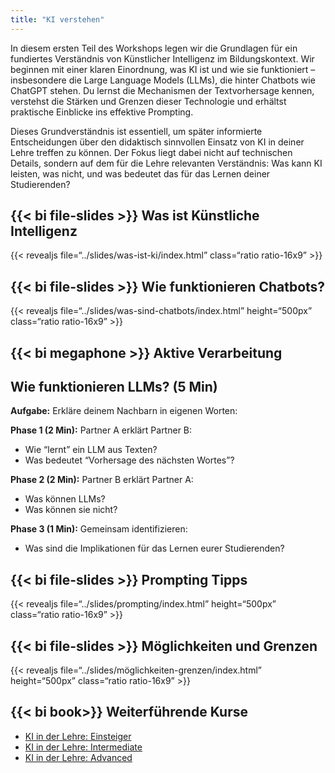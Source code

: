 ```yaml
---
title: "KI verstehen"
---
```


In diesem ersten Teil des Workshops legen wir die Grundlagen für ein fundiertes Verständnis von Künstlicher Intelligenz im Bildungskontext. Wir beginnen mit einer klaren Einordnung, was KI ist und wie sie funktioniert – insbesondere die Large Language Models (LLMs), die hinter Chatbots wie ChatGPT stehen. Du lernst die Mechanismen der Textvorhersage kennen, verstehst die Stärken und Grenzen dieser Technologie und erhältst praktische Einblicke ins effektive Prompting. 

Dieses Grundverständnis ist essentiell, um später informierte Entscheidungen über den didaktisch sinnvollen Einsatz von KI in deiner Lehre treffen zu können. Der Fokus liegt dabei nicht auf technischen Details, sondern auf dem für die Lehre relevanten Verständnis: Was kann KI leisten, was nicht, und was bedeutet das für das Lernen deiner Studierenden?




## {{< bi file-slides >}} Was ist Künstliche Intelligenz

{{< revealjs file="../slides/was-ist-ki/index.html" class="ratio ratio-16x9" >}}



## {{< bi file-slides >}} Wie funktionieren Chatbots?

{{< revealjs file="../slides/was-sind-chatbots/index.html" height="500px" class="ratio ratio-16x9" >}}


## {{< bi megaphone >}} Aktive Verarbeitung

::: {.active-processing}
## Wie funktionieren LLMs? (5 Min)

**Aufgabe:** Erkläre deinem Nachbarn in eigenen Worten:

**Phase 1 (2 Min):** Partner A erklärt Partner B:

- Wie "lernt" ein LLM aus Texten?
- Was bedeutet "Vorhersage des nächsten Wortes"?

**Phase 2 (2 Min):** Partner B erklärt Partner A:

- Was können LLMs?
- Was können sie nicht?

**Phase 3 (1 Min):** Gemeinsam identifizieren:

- Was sind die Implikationen für das Lernen eurer Studierenden?

:::


## {{< bi file-slides >}} Prompting Tipps

{{< revealjs file="../slides/prompting/index.html" height="500px" class="ratio ratio-16x9" >}}


## {{< bi file-slides >}} Möglichkeiten und Grenzen

{{< revealjs file="../slides/möglichkeiten-grenzen/index.html" height="500px" class="ratio ratio-16x9" >}}





## {{< bi book>}} Weiterführende Kurse

- [KI in der Lehre: Einsteiger](https://virtuelleakademie.github.io/ki-lehre-beginner/workshop/)
- [KI in der Lehre: Intermediate](https://virtuelleakademie.github.io/ki-lehre-intermediate/workshop/)
- [KI in der Lehre: Advanced](https://virtuelleakademie.github.io/ki-lehre-advanced/workshop/)
<!-- ## {{< bi file-slides >}} Bibliographie -->